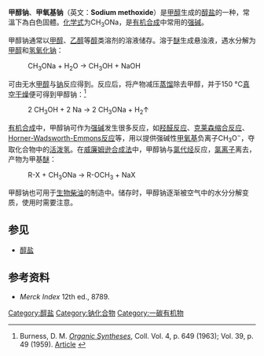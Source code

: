 {{Chembox
| Name = 甲醇钠
| ImageFile = Sodium methoxide.jpg
| ImageSize = 
| IUPACName = Sodium methoxide
| OtherNames = 甲氧基钠
| Section1 = {{Chembox Identifiers
| CASNo = 124-41-4
| CASNo_Ref = {{cascite|correct|CAS}}
|    PubChem  =  
|    SMILES  =  
|  ChemSpiderID_Ref  = {{chemspidercite|correct|chemspider}}|  ChemSpiderID  =  29033
|  UNII_Ref  = {{fdacite|correct|FDA}}|  UNII  =  IG663U5EMC
|  InChI  =  1/CH3O.Na/c1-2;/h1H3;/q-1;+1
|  InChIKey  =  WQDUMFSSJAZKTM-UHFFFAOYAC
|  StdInChI_Ref  = {{stdinchicite|correct|chemspider}}|  StdInChI  =  1S/CH3O.Na/c1-2;/h1H3;/q-1;+1
|  StdInChIKey_Ref  = {{stdinchicite|correct|chemspider}}|  StdInChIKey  =  WQDUMFSSJAZKTM-UHFFFAOYSA-N
}}
| Section2 = {{Chembox Properties
|   Formula = CH<sub>3</sub>ONa
|   MolarMass = 54.02
|   Appearance = 白色粉末
|   Density = 
|   MeltingPt = {{convert|623|K|C}}（分解）<ref>{{cite journal|journal=Journal of Nuclear Materials|volume=358|issue=2-3|language=en|date=2006-11|pages=111–128|doi=10.1016/j.jnucmat.2006.07.003|url=https://linkinghub.elsevier.com/retrieve/pii/S0022311506003965|title=Kinetics of thermal decomposition of sodium methoxide and ethoxide|accessdate=2019-06-23|author=K. Chandran, M. Kamruddin, P.K. Ajikumar, A. Gopalan, V. Ganesan|archive-date=2019-08-31|archive-url=https://web.archive.org/web/20190831100121/https://linkinghub.elsevier.com/retrieve/pii/S0022311506003965|dead-url=no}}</ref>
|   BoilingPt = 
|   Solubility = 
  }}
| Section3 = {{Chembox Hazards
|   MainHazards = 
|   FlashPt = 
|   Autoignition = 
  }}
| Section8 = {{Chembox Related
| OtherAnions = 
| OtherCations = 
| OtherFunctn = [[乙醇钠|乙醇钠]]、[[甲醇钾|甲醇钾]]
| Function = [[醇盐|醇盐]]
| OtherCpds = }}
}}

'''甲醇钠'''、'''甲氧基钠'''（英文：'''Sodium methoxide'''）是[[甲醇|甲醇]]生成的[[醇盐|醇盐]]的一种，常溫下為白色固體。[[化学式|化学式]]为CH<sub>3</sub>ONa，是[[有机合成|有机合成]]中常用的[[强碱|强碱]]。

甲醇钠通常以[[甲醇|甲醇]]、[[乙醇|乙醇]]等[[醇|醇]]类溶剂的溶液储存。溶于[[醚|醚]]生成悬浊液，遇水分解为[[甲醇|甲醇]]和[[氢氧化钠|氢氧化钠]]：
:CH<sub>3</sub>ONa + H<sub>2</sub>O → CH<sub>3</sub>OH + NaOH

可由无水[[甲醇|甲醇]]与[[钠|钠]]反应得到。反应后，将产物减压[[蒸馏|蒸馏]]除去甲醇，并于150 °C[[真空干燥|真空干燥]]便可得到甲醇钠：<ref>Burness, D. M. ''[[Organic_Syntheses|Organic Syntheses]]'', Coll. Vol. 4, p. 649 (1963); Vol. 39, p. 49 (1959). [http://www.orgsyn.org/orgsyn/prep.asp?prep=cv4p0649 Article] {{Wayback|url=http://www.orgsyn.org/orgsyn/prep.asp?prep=cv4p0649 |date=20070930230004 }}</ref>
:2 CH<sub>3</sub>OH + 2 Na → 2 CH<sub>3</sub>ONa + H<sub>2</sub>↑ 

[[有机合成|有机合成]]中，甲醇钠可作为[[强碱|强碱]]发生很多反应，如[[羟醛反应|羟醛反应]]、[[克莱森缩合反应|克莱森缩合反应]]、[[Horner-Wadsworth-Emmons反应|Horner-Wadsworth-Emmons反应]]等，用以提供强碱性[[甲氧基|甲氧基]]负离子CH<sub>3</sub>O<sup>−</sup>，夺取化合物中的[[活泼氢|活泼氢]]。在[[威廉姆逊合成法|威廉姆逊合成法]]中，甲醇钠与[[氯代烃|氯代烃]]反应，[[氯离子|氯离子]]离去，产物为甲基[[醚|醚]]：
:R-X + CH<sub>3</sub>ONa → R-OCH<sub>3</sub> + NaX 

甲醇钠也可用于[[生物柴油|生物柴油]]的制造中。储存时，甲醇钠逐渐被空气中的水分分解变质，使用时需要注意。

== 参见 ==
*[[醇盐|醇盐]]

== 参考资料 ==
{{reflist}}
{{refbegin}}
*''Merck Index'' 12th ed., 8789. 
{{refend}}

[[Category:醇盐|Category:醇盐]]
[[Category:钠化合物|Category:钠化合物]]
[[Category:一碳有机物|Category:一碳有机物]]